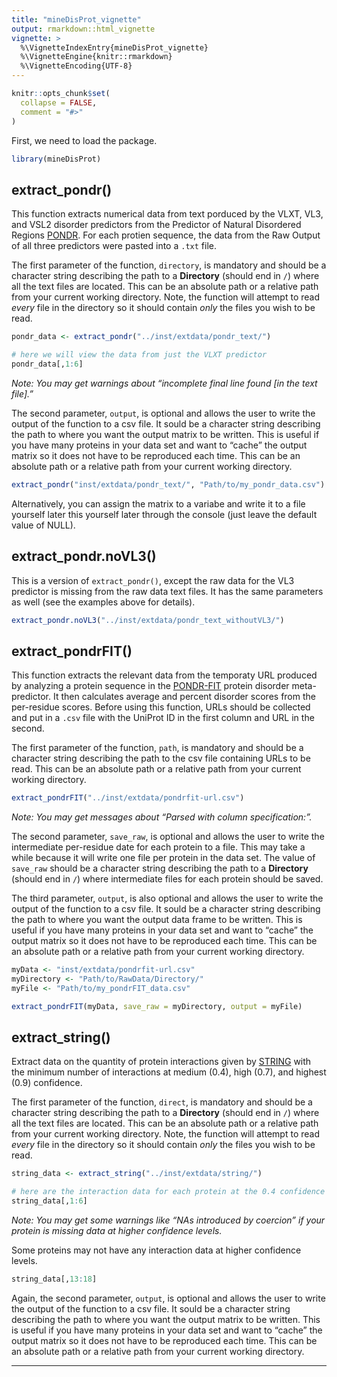 ```yaml
---
title: "mineDisProt_vignette"
output: rmarkdown::html_vignette
vignette: >
  %\VignetteIndexEntry{mineDisProt_vignette}
  %\VignetteEngine{knitr::rmarkdown}
  %\VignetteEncoding{UTF-8}
---
```


```r
knitr::opts_chunk$set(
  collapse = FALSE,
  comment = "#>"
)
```

First, we need to load the package.

```r
library(mineDisProt)
```

## extract_pondr()

This function extracts numerical data from text porduced by the VLXT, VL3, and VSL2 disorder predictors from the Predictor of Natural Disordered Regions [PONDR](http://www.pondr.com/). For each protien sequence, the data from the Raw Output of all three predictors were pasted into a `.txt` file.

The first parameter of the function, `directory`, is mandatory and should be a character string describing the path to a **Directory** (should end in `/`) where all the text files are located. This can be an absolute path or a relative path from your current working directory. Note, the function will attempt to read *every* file in the directory so it should contain *only* the files you wish to be read.

```r
pondr_data <- extract_pondr("../inst/extdata/pondr_text/")

# here we will view the data from just the VLXT predictor
pondr_data[,1:6]
```

*Note: You may get warnings about "incomplete final line found [in the text file]."*

The second parameter, `output`, is optional and allows the user to write the output of the function to a csv file. It sould be a character string describing the path to where you want the output matrix to be written. This is useful if you have many proteins in your data set and want to "cache" the output matrix so it does not have to be reproduced each time. This can be an absolute path or a relative path from your current working directory.

```r
extract_pondr("inst/extdata/pondr_text/", "Path/to/my_pondr_data.csv")
```

Alternatively, you can assign the matrix to a variabe and write it to a file yourself later this yourself later through the console (just leave the default value of NULL).




## extract_pondr.noVL3()

This is a version of `extract_pondr()`, except the raw data for the VL3 predictor is missing from the raw data text files. It has the same parameters as well (see the examples above for details).


```r
extract_pondr.noVL3("../inst/extdata/pondr_text_withoutVL3/")
```



## extract_pondrFIT()

This function extracts the relevant data from the temporaty URL produced by analyzing a protein sequence in the [PONDR-FIT](http://original.disprot.org/pondr-fit.php) protein disorder meta-predictor. It then calculates  average and percent disorder scores from the per-residue scores.  Before using this function, URLs should be collected and put in a `.csv` file with the UniProt ID in the first column and URL in the second.

The first parameter of the function, `path`, is mandatory and should be a character string describing the path to the csv file containing URLs to be read. This can be an absolute path or a relative path from your current working directory.

```r
extract_pondrFIT("../inst/extdata/pondrfit-url.csv")
```

*Note: You may get messages about "Parsed with column specification:".*

The second parameter, `save_raw`, is optional and allows the user to write the intermediate per-residue date for each protein to a file. This may take a while because it will write one file per protein in the data set. The value of `save_raw` should be a character string describing the path to a **Directory** (should end in `/`) where intermediate files for each protein should be saved.

The third parameter, `output`, is also optional and allows the user to write the output of the function to a csv file. It sould be a character string describing the path to where you want the output data frame to be written. This is useful if you have many proteins in your data set and want to "cache" the output matrix so it does not have to be reproduced each time. This can be an absolute path or a relative path from your current working directory.

```r
myData <- "inst/extdata/pondrfit-url.csv"
myDirectory <- "Path/to/RawData/Directory/"
myFile <- "Path/to/my_pondrFIT_data.csv"

extract_pondrFIT(myData, save_raw = myDirectory, output = myFile)
```



## extract_string()

Extract data on the quantity of protein interactions given by [STRING](https://string-db.org/) with the minimum number of interactions at medium (0.4), high (0.7), and highest (0.9) confidence.

The first parameter of the function, `direct`, is mandatory and should be a character string describing the path to a **Directory** (should end in `/`) where all the text files are located. This can be an absolute path or a relative path from your current working directory. Note, the function will attempt to read *every* file in the directory so it should contain *only* the files you wish to be read.

```r
string_data <- extract_string("../inst/extdata/string/")

# here are the interaction data for each protein at the 0.4 confidence level
string_data[,1:6]
```

*Note: You may get some warnings like "NAs introduced by coercion" if your protein is missing data at higher confidence levels.*


Some proteins may not have any interaction data at higher confidence levels.

```r
string_data[,13:18]
```



Again, the second parameter, `output`, is optional and allows the user to write the output of the function to a csv file. It sould be a character string describing the path to where you want the output matrix to be written. This is useful if you have many proteins in your data set and want to "cache" the output matrix so it does not have to be reproduced each time. This can be an absolute path or a relative path from your current working directory.

***
